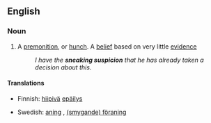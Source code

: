 ==English==

===Noun===
{{infl|en|noun|head=[[sneaking]] [[suspicion]]}}

# A [[premonition]], or [[hunch]]. A [[belief]] based on very little [[evidence]]
#: ''I have the '''sneaking suspicion''' that he has already taken a decision about this.''

====Translations====
{{top}}
* Finnish: [[hiipivä]] [[epäilys]]
{{mid}}
* Swedish: [[aning]] {{c}}, [[föraning|(smygande) föraning]] {{c}}
{{bottom}}